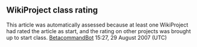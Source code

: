 <article id="4941141" title=Talk:Enimex>
	<talkpage id="4941141" title="Talk:Enimex">
{{Talk header}}
{{WikiProject Estonia| class=Start|importance=Low|comments=}}
{{WikiProject Aviation|class= Start| b1 &lt;!--Referencing &amp; citations--&gt; =n
| b2 &lt;!--Coverage &amp; accuracy    --&gt; =n
| b3 &lt;!--Structure              --&gt; = y
| b4 &lt;!--Grammar &amp; style        --&gt; = n
| b5 &lt;!--Supporting materials   --&gt; =n|Airlines-project=yes}}
{{Image requested|of=the head office|in=Estonia}}

== WikiProject class rating==
This article was automatically assessed because at least one WikiProject had rated the article as start, and the rating on other projects was brought up to start class. [[User:BetacommandBot|BetacommandBot]] 15:27, 29 August 2007 (UTC)
	</talkpage>
</article>